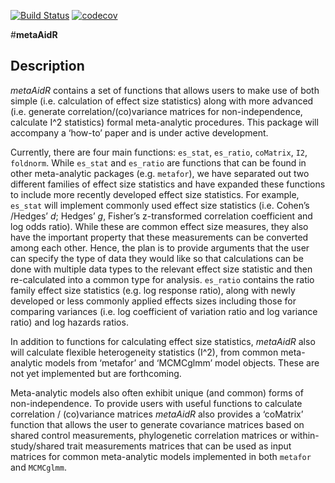 [![Build Status](https://travis-ci.org/daniel1noble/metaAidR.svg?branch=master)](https://travis-ci.org/daniel1noble/metaAidR) [![codecov](https://codecov.io/gh/daniel1noble/metaAidR/branch/master/graph/badge.svg)](https://codecov.io/gh/daniel1noble/metaAidR)

#**metaAidR**

## **Description**

*metaAidR* contains a set of functions that allows users to make use of both simple (i.e. calculation of effect size statistics) along with more advanced (i.e. generate correlation/(co)variance matrices for non-independence, calculate I^2 statistics) formal meta-analytic procedures. This package will accompany a 'how-to' paper and is under active development. 

Currently, there are four main functions: `es_stat`, `es_ratio`, `coMatrix`, `I2`, `foldnorm`. While `es_stat` and `es_ratio` are functions that can be found in other meta-analytic packages (e.g. `metafor`), we have separated out two different families of effect size statistics and have expanded these functions to include more recently developed effect size statistics. For example, `es_stat` will implement commonly used effect size statistics (i.e. Cohen's /Hedges' *d*; Hedges' *g*, Fisher's z-transformed correlation coefficient and log odds ratio). While these are common effect size measures, they also have the important property that these measurements can be converted among each other. Hence, the plan is to provide arguments that the user can specify the type of data they would like so that calculations can be done with multiple data types to the relevant effect size statistic and then re-calculated into a common type for analysis.  `es_ratio` contains the ratio family effect size statistics (e.g. log response ratio), along with newly developed or less commonly applied effects sizes including those for comparing variances (i.e. log coefficient of variation ratio and log variance ratio) and log hazards ratios. 

In addition to functions for calculating effect size statistics, *metaAidR* also will calculate flexible heterogeneity statistics (I^2), from common meta-analytic models from 'metafor' and 'MCMCglmm' model objects. These are not yet implemented but are forthcoming. 

Meta-analytic models also often exhibit unique (and common) forms of non-independence. To provide users with useful functions to calculate correlation / (co)variance matrices *metaAidR* also provides a 'coMatrix' function that allows the user to generate covariance matrices based on shared control measurements, phylogenetic correlation matrices or within-study/shared trait measurements matrices that can be used as input matrices for common meta-analytic models implemented in both `metafor` and `MCMCglmm`. 


